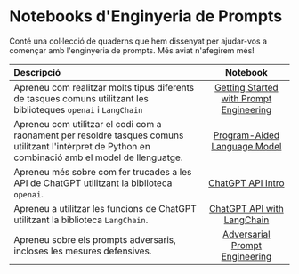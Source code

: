 # Notebooks d'Enginyeria de Prompts

Conté una col·lecció de quaderns que hem dissenyat per ajudar-vos a començar amb l'enginyeria de prompts. Més aviat n'afegirem més!

| Descripció   | Notebook   | 
| :------------ | :---------: | 
|Apreneu com realitzar molts tipus diferents de tasques comuns utilitzant les biblioteques `openai` i `LangChain`|[Getting Started with Prompt Engineering](https://github.com/AdamLeeN/Prompt-Engineering-Guide/blob/main/notebooks/pe-lecture.ipynb)|
|Apreneu com utilitzar el codi com a raonament per resoldre tasques comuns utilitzant l'intèrpret de Python en combinació amb el model de llenguatge.|[Program-Aided Language Model](https://github.com/AdamLeeN/Prompt-Engineering-Guide/blob/main/notebooks/pe-pal.ipynb)|
|Apreneu més sobre com fer trucades a les API de ChatGPT utilitzant la biblioteca `openai`.|[ChatGPT API Intro](https://github.com/AdamLeeN/Prompt-Engineering-Guide/blob/main/notebooks/pe-chatgpt-intro.ipynb)|
|Apreneu a utilitzar les funcions de ChatGPT utilitzant la biblioteca `LangChain`. |[ChatGPT API with LangChain](https://github.com/AdamLeeN/Prompt-Engineering-Guide/blob/main/notebooks/pe-chatgpt-langchain.ipynb)|
|Apreneu sobre els prompts adversaris, incloses les mesures defensives.|[Adversarial Prompt Engineering](https://github.com/AdamLeeN/Prompt-Engineering-Guide/blob/main/notebooks/pe-chatgpt-adversarial.ipynb)|